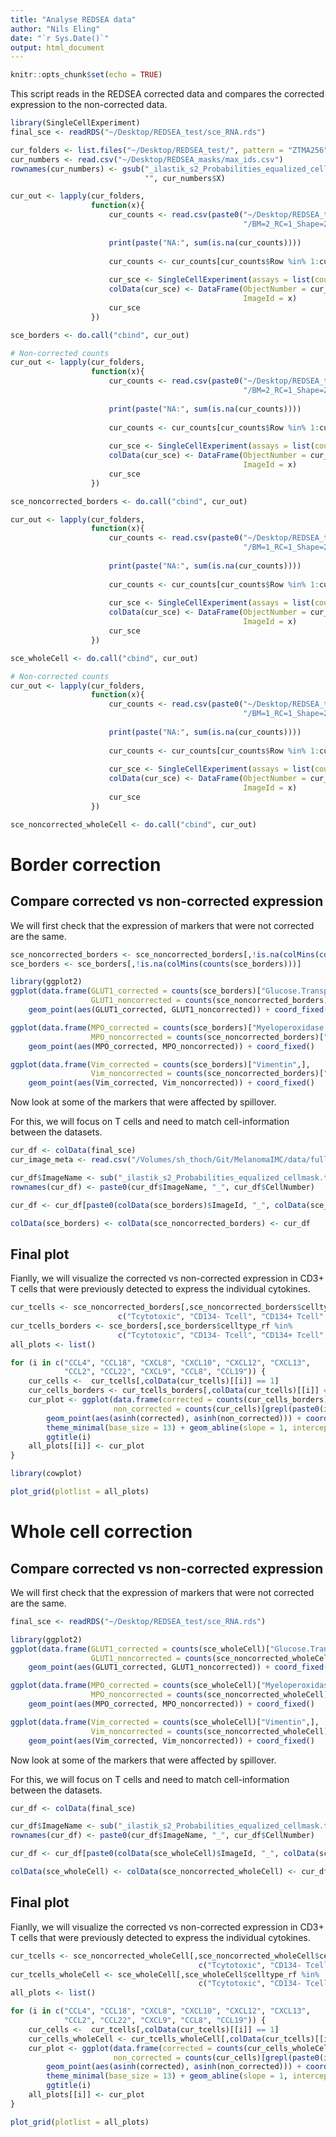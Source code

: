 ```yaml
---
title: "Analyse REDSEA data"
author: "Nils Eling"
date: "`r Sys.Date()`"
output: html_document
---
```


```r
knitr::opts_chunk$set(echo = TRUE)
```

This script reads in the REDSEA corrected data and compares the corrected 
expression to the non-corrected data.

```r
library(SingleCellExperiment)
final_sce <- readRDS("~/Desktop/REDSEA_test/sce_RNA.rds")

cur_folders <- list.files("~/Desktop/REDSEA_test/", pattern = "ZTMA256")
cur_numbers <- read.csv("~/Desktop/REDSEA_masks/max_ids.csv")
rownames(cur_numbers) <- gsub("_ilastik_s2_Probabilities_equalized_cellmask", 
                              "", cur_numbers$X)

cur_out <- lapply(cur_folders,
                  function(x){
                      cur_counts <- read.csv(paste0("~/Desktop/REDSEA_test/", x, 
                                                    "/BM=2_RC=1_Shape=2_Size=2/dataRedSeaScaled.csv"))
                      
                      print(paste("NA:", sum(is.na(cur_counts))))
                      
                      cur_counts <- cur_counts[cur_counts$Row %in% 1:cur_numbers[x,2],]
                      
                      cur_sce <- SingleCellExperiment(assays = list(counts = t(cur_counts[,-1])))
                      colData(cur_sce) <- DataFrame(ObjectNumber = cur_counts$Row,
                                                    ImageId = x)
                      cur_sce
                  })

sce_borders <- do.call("cbind", cur_out)

# Non-corrected counts
cur_out <- lapply(cur_folders,
                  function(x){
                      cur_counts <- read.csv(paste0("~/Desktop/REDSEA_test/", x, 
                                                    "/BM=2_RC=1_Shape=2_Size=2/dataScaled.csv"))
                      
                      print(paste("NA:", sum(is.na(cur_counts))))
                      
                      cur_counts <- cur_counts[cur_counts$Row %in% 1:cur_numbers[x,2],]
                      
                      cur_sce <- SingleCellExperiment(assays = list(counts = t(cur_counts[,-1])))
                      colData(cur_sce) <- DataFrame(ObjectNumber = cur_counts$Row,
                                                    ImageId = x)
                      cur_sce
                  })

sce_noncorrected_borders <- do.call("cbind", cur_out)

cur_out <- lapply(cur_folders,
                  function(x){
                      cur_counts <- read.csv(paste0("~/Desktop/REDSEA_test/", x, 
                                                    "/BM=1_RC=1_Shape=2_Size=2/dataRedSeaScaled.csv"))
                      
                      print(paste("NA:", sum(is.na(cur_counts))))
                      
                      cur_counts <- cur_counts[cur_counts$Row %in% 1:cur_numbers[x,2],]
                      
                      cur_sce <- SingleCellExperiment(assays = list(counts = t(cur_counts[,-1])))
                      colData(cur_sce) <- DataFrame(ObjectNumber = cur_counts$Row,
                                                    ImageId = x)
                      cur_sce
                  })

sce_wholeCell <- do.call("cbind", cur_out)

# Non-corrected counts
cur_out <- lapply(cur_folders,
                  function(x){
                      cur_counts <- read.csv(paste0("~/Desktop/REDSEA_test/", x, 
                                                    "/BM=1_RC=1_Shape=2_Size=2/dataScaled.csv"))
                      
                      print(paste("NA:", sum(is.na(cur_counts))))
                      
                      cur_counts <- cur_counts[cur_counts$Row %in% 1:cur_numbers[x,2],]
                      
                      cur_sce <- SingleCellExperiment(assays = list(counts = t(cur_counts[,-1])))
                      colData(cur_sce) <- DataFrame(ObjectNumber = cur_counts$Row,
                                                    ImageId = x)
                      cur_sce
                  })

sce_noncorrected_wholeCell <- do.call("cbind", cur_out)
```

# Border correction

## Compare corrected vs non-corrected expression

We will first check that the expression of markers that were not corrected 
are the same.

```r
sce_noncorrected_borders <- sce_noncorrected_borders[,!is.na(colMins(counts(sce_borders)))]
sce_borders <- sce_borders[,!is.na(colMins(counts(sce_borders)))]

library(ggplot2)
ggplot(data.frame(GLUT1_corrected = counts(sce_borders)["Glucose.Transporter.GLUT1",],
                  GLUT1_noncorrected = counts(sce_noncorrected_borders)["Glucose.Transporter.GLUT1",])) +
    geom_point(aes(GLUT1_corrected, GLUT1_noncorrected)) + coord_fixed()

ggplot(data.frame(MPO_corrected = counts(sce_borders)["Myeloperoxidase.MPO",],
                  MPO_noncorrected = counts(sce_noncorrected_borders)["Myeloperoxidase.MPO",])) +
    geom_point(aes(MPO_corrected, MPO_noncorrected)) + coord_fixed()

ggplot(data.frame(Vim_corrected = counts(sce_borders)["Vimentin",],
                  Vim_noncorrected = counts(sce_noncorrected_borders)["Vimentin",])) +
    geom_point(aes(Vim_corrected, Vim_noncorrected)) + coord_fixed()
```

Now look at some of the markers that were affected by spillover.

For this, we will focus on T cells and need to match cell-information between
the datasets.

```r
cur_df <- colData(final_sce)
cur_image_meta <- read.csv("/Volumes/sh_thoch/Git/MelanomaIMC/data/full_data/rna/cpout/Image.csv")

cur_df$ImageName <- sub("_ilastik_s2_Probabilities_equalized_cellmask.tiff", "", cur_image_meta$FileName_CellImage[cur_df$ImageNumber])
rownames(cur_df) <- paste0(cur_df$ImageName, "_", cur_df$CellNumber)

cur_df <- cur_df[paste0(colData(sce_borders)$ImageId, "_", colData(sce_borders)$ObjectNumber),]

colData(sce_borders) <- colData(sce_noncorrected_borders) <- cur_df
```

## Final plot

Fianlly, we will visualize the corrected vs non-corrected expression in
CD3+ T cells that were previously detected to express the individual cytokines.

```r
cur_tcells <- sce_noncorrected_borders[,sce_noncorrected_borders$celltype_rf %in% 
                        c("Tcytotoxic", "CD134- Tcell", "CD134+ Tcell", "exhausted Tcytotoxic")]
cur_tcells_borders <- sce_borders[,sce_borders$celltype_rf %in% 
                        c("Tcytotoxic", "CD134- Tcell", "CD134+ Tcell", "exhausted Tcytotoxic")] 
all_plots <- list()

for (i in c("CCL4", "CCL18", "CXCL8", "CXCL10", "CXCL12", "CXCL13", 
            "CCL2", "CCL22", "CXCL9", "CCL8", "CCL19")) {
    cur_cells <-  cur_tcells[,colData(cur_tcells)[[i]] == 1] 
    cur_cells_borders <- cur_tcells_borders[,colData(cur_tcells)[[i]] == 1]
    cur_plot <- ggplot(data.frame(corrected = counts(cur_cells_borders)[grepl(paste0(i, "$"), rownames(cur_cells_borders)),],
                       non_corrected = counts(cur_cells)[grepl(paste0(i, "$"), rownames(cur_cells)),])) + 
        geom_point(aes(asinh(corrected), asinh(non_corrected))) + coord_fixed() + 
        theme_minimal(base_size = 13) + geom_abline(slope = 1, intercept = 0, color = "dark red") +
        ggtitle(i)
    all_plots[[i]] <- cur_plot
}

library(cowplot)

plot_grid(plotlist = all_plots)
```

# Whole cell correction

## Compare corrected vs non-corrected expression

We will first check that the expression of markers that were not corrected 
are the same.

```r
final_sce <- readRDS("~/Desktop/REDSEA_test/sce_RNA.rds")

library(ggplot2)
ggplot(data.frame(GLUT1_corrected = counts(sce_wholeCell)["Glucose.Transporter.GLUT1",],
                  GLUT1_noncorrected = counts(sce_noncorrected_wholeCell)["Glucose.Transporter.GLUT1",])) +
    geom_point(aes(GLUT1_corrected, GLUT1_noncorrected)) + coord_fixed()

ggplot(data.frame(MPO_corrected = counts(sce_wholeCell)["Myeloperoxidase.MPO",],
                  MPO_noncorrected = counts(sce_noncorrected_wholeCell)["Myeloperoxidase.MPO",])) +
    geom_point(aes(MPO_corrected, MPO_noncorrected)) + coord_fixed()

ggplot(data.frame(Vim_corrected = counts(sce_wholeCell)["Vimentin",],
                  Vim_noncorrected = counts(sce_noncorrected_wholeCell)["Vimentin",])) +
    geom_point(aes(Vim_corrected, Vim_noncorrected)) + coord_fixed()
```

Now look at some of the markers that were affected by spillover.

For this, we will focus on T cells and need to match cell-information between
the datasets.

```r
cur_df <- colData(final_sce)

cur_df$ImageName <- sub("_ilastik_s2_Probabilities_equalized_cellmask.tiff", "", cur_image_meta$FileName_CellImage[cur_df$ImageNumber])
rownames(cur_df) <- paste0(cur_df$ImageName, "_", cur_df$CellNumber)

cur_df <- cur_df[paste0(colData(sce_wholeCell)$ImageId, "_", colData(sce_wholeCell)$ObjectNumber),]

colData(sce_wholeCell) <- colData(sce_noncorrected_wholeCell) <- cur_df
```

## Final plot

Fianlly, we will visualize the corrected vs non-corrected expression in
CD3+ T cells that were previously detected to express the individual cytokines.

```r
cur_tcells <- sce_noncorrected_wholeCell[,sce_noncorrected_wholeCell$celltype_rf %in% 
                                          c("Tcytotoxic", "CD134- Tcell", "CD134+ Tcell", "exhausted Tcytotoxic")]
cur_tcells_wholeCell <- sce_wholeCell[,sce_wholeCell$celltype_rf %in% 
                                          c("Tcytotoxic", "CD134- Tcell", "CD134+ Tcell", "exhausted Tcytotoxic")] 
all_plots <- list()

for (i in c("CCL4", "CCL18", "CXCL8", "CXCL10", "CXCL12", "CXCL13", 
            "CCL2", "CCL22", "CXCL9", "CCL8", "CCL19")) {
    cur_cells <-  cur_tcells[,colData(cur_tcells)[[i]] == 1] 
    cur_cells_wholeCell <- cur_tcells_wholeCell[,colData(cur_tcells)[[i]] == 1]
    cur_plot <- ggplot(data.frame(corrected = counts(cur_cells_wholeCell)[grepl(paste0(i, "$"), rownames(cur_cells_wholeCell)),],
                       non_corrected = counts(cur_cells)[grepl(paste0(i, "$"), rownames(cur_cells)),])) + 
        geom_point(aes(asinh(corrected), asinh(non_corrected))) + coord_fixed() + 
        theme_minimal(base_size = 13) + geom_abline(slope = 1, intercept = 0, color = "dark red") +
        ggtitle(i)
    all_plots[[i]] <- cur_plot
}

plot_grid(plotlist = all_plots)
```